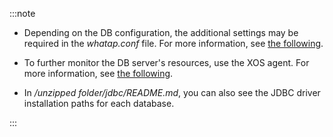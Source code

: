 :::note

- Depending on the DB configuration, the additional settings may be required in the _whatap.conf_ file. For more information, see [the following](agent-dbx-settings).

- To further monitor the DB server's resources, use the XOS agent. For more information, see [the following](agent-xos-settings).

<Xclude product='redis'>

- In _/unzipped folder/jdbc/README.md_, you can also see the JDBC driver installation paths for each database.

</Xclude>

:::
